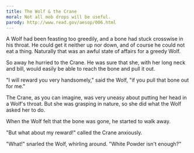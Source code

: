 ```yaml
---
title: The Wolf & the Crane
moral: Not all mob drops will be useful.
parody: http://www.read.gov/aesop/006.html
---
```


A Wolf had been feasting too greedily, and a bone had stuck crosswise in his throat. He could get it neither up nor down, and of course he could not eat a thing. Naturally that was an awful state of affairs for a greedy Wolf.

So away he hurried to the Crane. He was sure that she, with her long neck and bill, would easily be able to reach the bone and pull it out.

"I will reward you very handsomely," said the Wolf, "if you pull that bone out for me."

The Crane, as you can imagine, was very uneasy about putting her head in a Wolf's throat. But she was grasping in nature, so she did what the Wolf asked her to do.

When the Wolf felt that the bone was gone, he started to walk away.

"But what about my reward!" called the Crane anxiously.

"What!" snarled the Wolf, whirling around. "White Powder isn't enough?"